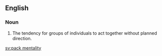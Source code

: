 ==English==

===Noun===
{{en-noun|-}}

# The tendency for groups of individuals to act together without planned direction.

[[sv:pack mentality]]
